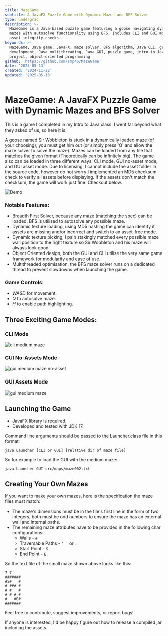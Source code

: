 ```yaml
---
title: MazeGame
subtitle: A JavaFX Puzzle Game with Dynamic Mazes and BFS Solver
type: undergrad
description: >-
  MazeGame is a Java-based puzzle game featuring a goose navigating dynamic
  mazes with autosolve functionality using BFS. Includes CLI and GUI modes with
  asset integrity checks.
keywords: >-
  MazeGame, Java game, JavaFX, maze solver, BFS algorithm, Java CLI, game
  development, Java multithreading, Java GUI, puzzle game, intro to Java
  project, object-oriented programming
github: 'https://github.com/smp46/MazeGame'
date: '2025-05-13'
created: '2024-11-22'
updated: '2025-05-13'
---
```


# MazeGame: A JavaFX Puzzle Game with Dynamic Mazes and BFS Solver

This is a game I completed in my Intro to Java class. I went far beyond what
they asked of us, so here it is.

A goose named Sir Wobbleton is stuck in a dynamically loaded maze (of your
choosing), you must get him out (or simply press 'Q' and allow the maze solver
to solve the maze). Mazes can be loaded from any file that matches the given
format (Theoretically can be infinitely big). The game also can be loaded in
three different ways: CLI mode, GUI no-asset mode, and GUI asset mode. Due to
licensing, I cannot include the asset folder in the source code, however do not
worry I implemented an MD5 checksum check to verify all assets before
displaying. If the assets don't match the checksum, the game will work just
fine. Checkout below.

![Demo](https://cdn.statically.io/gh/smp46/smp46.github.io/nextjs/assets/mazegame/GUI_Assets.gif)

### Notable Features:

- Breadth First Solver, because any maze (matching the spec) can be loaded, BFS
  is utilised to autosolve any possible maze.
- Dynamic texture loading, using MD5 hashing the game can identify if assets are
  missing and/or incorrect and switch to an asset-free mode.
- Dynamic texture picking, I pain stakingly matched every possible maze wall
  position to the right texture so Sir Wobbleton and his maze will always look
  good.
- Object Oriented design, both the GUI and CLI utilise the very same game
  framework for modularity and ease of use.
- Multithreaded optimisation, the BFS maze solver runs on a dedicated thread to
  prevent slowdowns when launching the game.

### Game Controls:

- _WASD_ for movement.
- _Q_ to autosolve maze.
- _H_ to enable path highlighting.

## Three Exciting Game Modes:

### CLI Mode

![cli medium maze](https://cdn.statically.io/gh/smp46/smp46.github.io/nextjs/assets/mazegame/CLI.png?q=85)

### GUI No-Assets Mode

![gui medium maze no-asset](https://cdn.statically.io/gh/smp46/smp46.github.io/nextjs/assets/mazegame/GUI_No_Assets.png?q=85)

### GUI Assets Mode

![gui medium maze](https://cdn.statically.io/gh/smp46/smp46.github.io/nextjs/assets/mazegame/GUI_Assets.png?q=85)

## Launching the Game

- JavaFX library is required.
- Developed and tested with JDK 17.

Command line arguments should be passed to the Launcher.class file in this
format:

`java Launcher [CLI or GUI] [relative dir of maze file]`

So for example to load the GUI with the medium maze:

`java Launcher GUI src/maps/maze002.txt`

## Creating Your Own Mazes

If you want to make your own mazes, here is the specification the maze files
must match:

- The maze's dimensions must be in the file's first line in the form of two
  integers, both must be odd numbers to ensure the maze has an external wall and
  internal paths.
- The remaining maze attributes have to be provided in the following char
  configurations:
  - Walls - `#`
  - Traversable Paths - `' '` or `.`
  - Start Point - `S`
  - End Point - `E`

So the text file of the small maze shown above looks like this:

```
7 7
#######
#S#   #
# ### #
# #   #
# # # #
#   #E#
#######
```

Feel free to contribute, suggest improvements, or report bugs!

If anyone is interested, I'd be happy figure out how to release a compiled jar
including the assets.
